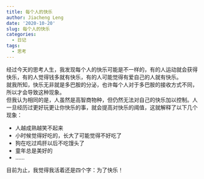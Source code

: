 ```yaml
---
title: 每个人的快乐
author: Jiacheng Leng
date: '2020-10-20'
slug: 每个人的快乐
categories:
  - 日记
tags:
  - 思考
---
```


经过今天的思考人生，我发现每个人的快乐可能是不一样的，有的人运动就会获得快乐，有的人觉得钱多就有快乐，有的人可能觉得有爱自己的人就有快乐。  
就我所知，快乐无非就是多巴胺的分泌，也许每个人对于多巴胺的接收方式不同，所以才会导致这种现象。  
但我认为相同的是，人虽然是高智商物种，但仍然无法对自己的快乐加以控制。人一旦经历过更好玩更让你快乐的事，就会提高对快乐的阈值，这就解释了以下几个现象：  

- 人越成熟越笑不起来
- 小时候觉得好吃的，长大了可能觉得不好吃了
- 狗在吃过鸡肝以后不吃馒头了
- 童年总是美好的
- ……

目前为止，我觉得我活着还是四个字：为了快乐！